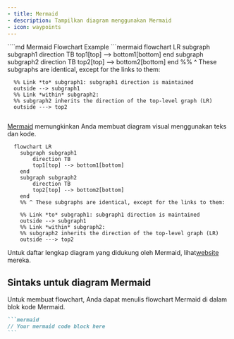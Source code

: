 ```yaml
---
- title: Mermaid
- description: Tampilkan diagram menggunakan Mermaid
- icon: waypoints
---
```


<RequestExample>
  ````md Mermaid Flowchart Example
  ```mermaid
    flowchart LR
      subgraph subgraph1
          direction TB
          top1[top] --> bottom1[bottom]
      end
      subgraph subgraph2
          direction TB
          top2[top] --> bottom2[bottom]
      end
      %% ^ These subgraphs are identical, except for the links to them:

      %% Link *to* subgraph1: subgraph1 direction is maintained
      outside --> subgraph1
      %% Link *within* subgraph2:
      %% subgraph2 inherits the direction of the top-level graph (LR)
      outside ---> top2
  ```
  ````
</RequestExample>

[Mermaid](https://mermaid.js.org/) memungkinkan Anda membuat diagram visual menggunakan teks dan kode.

```mermaid
  flowchart LR
    subgraph subgraph1
        direction TB
        top1[top] --> bottom1[bottom]
    end
    subgraph subgraph2
        direction TB
        top2[top] --> bottom2[bottom]
    end
    %% ^ These subgraphs are identical, except for the links to them:

    %% Link *to* subgraph1: subgraph1 direction is maintained
    outside --> subgraph1
    %% Link *within* subgraph2:
    %% subgraph2 inherits the direction of the top-level graph (LR)
    outside ---> top2
```

Untuk daftar lengkap diagram yang didukung oleh Mermaid, lihat[website](https://mermaid.js.org/) mereka.

## Sintaks untuk diagram Mermaid

Untuk membuat flowchart, Anda dapat menulis flowchart Mermaid di dalam blok kode Mermaid.

````md
```mermaid
// Your mermaid code block here
```
````
